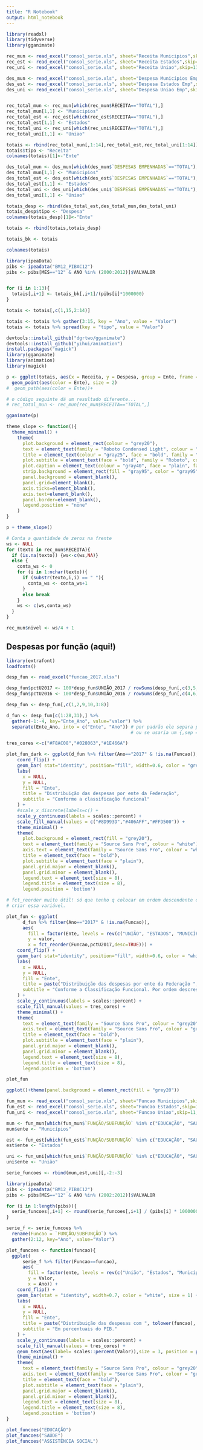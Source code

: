 ```yaml
---
title: "R Notebook"
output: html_notebook
---
```




```r
library(readxl)
library(tidyverse)
library(gganimate)
```

```r
rec_mun <- read_excel("consol_serie.xls", sheet="Receita Municipios",skip=11,trim_ws=FALSE)
rec_est <- read_excel("consol_serie.xls", sheet="Receita Estados",skip=11,trim_ws=FALSE)
rec_uni <- read_excel("consol_serie.xls", sheet="Receita Uniao",skip=11,trim_ws=FALSE)

des_mun <- read_excel("consol_serie.xls", sheet="Despesa Municipios Emp",skip=11,trim_ws=FALSE)
des_est <- read_excel("consol_serie.xls", sheet="Despesa Estados Emp",skip=11,trim_ws=FALSE)
des_uni <- read_excel("consol_serie.xls", sheet="Despesa Uniao Emp",skip=11,trim_ws=FALSE)


rec_total_mun <- rec_mun[which(rec_mun$RECEITA=="TOTAL"),]
rec_total_mun[1,1] <- "Municipios"
rec_total_est <- rec_est[which(rec_est$RECEITA=="TOTAL"),]
rec_total_est[1,1] <- "Estados"
rec_total_uni <- rec_uni[which(rec_uni$RECEITA=="TOTAL"),]
rec_total_uni[1,1] <- "Uniao"

totais <- rbind(rec_total_mun[,1:14],rec_total_est,rec_total_uni[1:14])
totais$tipo <- "Receita"
colnames(totais)[1]<-"Ente"

des_total_mun <- des_mun[which(des_mun$`DESPESAS EMPENHADAS`=="TOTAL"),]
des_total_mun[1,1] <- "Municipios"
des_total_est <- des_est[which(des_est$`DESPESAS EMPENHADAS`=="TOTAL"),]
des_total_est[1,1] <- "Estados"
des_total_uni <- des_uni[which(des_uni$`DESPESAS EMPENHADAS`=="TOTAL"),]
des_total_uni[1,1] <- "Uniao"

totais_desp <- rbind(des_total_est,des_total_mun,des_total_uni)
totais_desp$tipo <- "Despesa"
colnames(totais_desp)[1]<-"Ente"

totais <- rbind(totais,totais_desp)

totais_bk <- totais

colnames(totais)

library(ipeaData)
pibs <- ipeadata("BM12_PIBAC12")
pibs <- pibs[MES=="12" & ANO %in% (2000:2012)]$VALVALOR


for (i in 1:13){
  totais[,i+1] <- totais_bk[,i+1]/(pibs[i]*1000000)
}

totais <- totais[,c(1,15,2:14)]

totais <- totais %>% gather(3:15, key = "Ano", value = "Valor") 
totais <- totais %>% spread(key = "tipo", value = "Valor")

devtools::install_github("dgrtwo/gganimate")
devtools::install_github("yihui/animation") 
install.packages("magick")
library(gganimate)
library(animation)
library(magick)

p <- ggplot(totais, aes(x = Receita, y = Despesa, group = Ente, frame = Ano)) + 
  geom_point(aes(color = Ente), size = 2)
#  geom_path(aes(color = Ente))+

# o código seguinte dá um resultado diferente...
# rec_total_mun <- rec_mun[rec_mun$RECEITA=="TOTAL",]
```

```r
gganimate(p)
```

```r
theme_slope <- function(){
  theme_minimal() +
    theme(
      plot.background = element_rect(colour = "grey20"),
      text = element_text(family = "Roboto Condensed Light", colour = "white"), #Cambria? #"Source Sans Pro"
      title = element_text(colour = "gray25", face = "bold", family = "Roboto", size = 14),
      plot.subtitle = element_text(face = "bold", family = "Roboto", color = "#B90000", size = 12),
      plot.caption = element_text(colour = "gray40", face = "plain", family = "Roboto Condensed", size = 10),
      strip.background = element_rect(fill = "gray95", color = "gray95"),
      panel.background = element_blank(),
      panel.grid=element_blank(),
      axis.ticks=element_blank(),
      axis.text=element_blank(),
      panel.border=element_blank(),
      legend.position = "none"
    )
}

p + theme_slope()
```


```r
# Conta a quantidade de zeros na frente
ws <- NULL
for (texto in rec_mun$RECEITA){
  if (is.na(texto)) {ws<-c(ws,NA)}
  else {
    conta_ws <- 0
    for (i in 1:nchar(texto)){
      if (substr(texto,i,i) == " "){
        conta_ws <- conta_ws+1
      }
      else break
    }
    ws <- c(ws,conta_ws)
  }
}

rec_mun$nivel <- ws/4 + 1

```

## Despesas por função (aqui!)

```r
library(extrafont)
loadfonts()

desp_fun <- read_excel("funcao_2017.xlsx")

desp_fun$pctU2017 <- 100*desp_fun$UNIÃO_2017 / rowSums(desp_fun[,c(3,5,7)])
desp_fun$pctU2016 <- 100*desp_fun$UNIÃO_2016 / rowSums(desp_fun[,c(4,6,8)])

desp_fun <- desp_fun[,c(1,2,9,10,3:8)]

d_fun <- desp_fun[c(1:28,31),] %>%
  gather(-1:-4, key="Ente_Ano", value="valor") %>%
  separate(Ente_Ano, into = c("Ente", "Ano")) # por padrão ele separa por qq caractere não-alfanumérico, 
                                              # ou se usaria um {,sep = "_"}

tres_cores <-c("#F8AC08","#028063","#1E466A")

plot_fun_dark <- ggplot(d_fun %>% filter(Ano=="2017" & !is.na(Funcao)), aes(fill=Ente, y=valor, x=Funcao)) +
    coord_flip() +
    geom_bar( stat="identity", position="fill", width=0.6, color = "grey20", size = 1) +
    labs(
      x = NULL,
      y = NULL,
      fill = "Ente",
      title = "Distribuição das despesas por ente da Federação",
      subtitle = "Conforme a classificação funcional"
    ) +
    #scale_x_discrete(labels=c() +
    scale_y_continuous(labels = scales::percent) +
    scale_fill_manual(values = c("#8D993D","#406AFF","#FFD500")) +
    theme_minimal() +
    theme(
      plot.background = element_rect(fill = "grey20"),
      text = element_text(family = "Source Sans Pro", colour = "white"),
      axis.text = element_text(family = "Source Sans Pro", colour = "white"),
      title = element_text(face = "bold"),
      plot.subtitle = element_text(face = "plain"),
      panel.grid.major = element_blank(), 
      panel.grid.minor = element_blank(),
      legend.text = element_text(size = 8),
      legend.title = element_text(size = 8),
      legend.position = 'bottom')

# fct_reorder muito útil! só que tenho q colocar em ordem descendente de PERCENTUAL, e não de valor. preciso
# criar essa variável.

plot_fun <- ggplot(
      d_fun %>% filter(Ano=="2017" & !is.na(Funcao)), 
      aes(
        fill = factor(Ente, levels = rev(c("UNIÃO", "ESTADOS", "MUNICÍPIOS"))), 
        y = valor, 
        x = fct_reorder(Funcao,pctU2017,desc=TRUE))) +
    coord_flip() +
    geom_bar( stat="identity", position="fill", width=0.6, color = "white", size = 1) +
    labs(
      x = NULL,
      y = NULL,
      fill = "Ente",
      title = paste("Distribuição das despesas por ente da Federação ","\u2013"," 2017"),
      subtitle = "Conforme a Classificação Funcional. Por ordem descrescente da participação da União no total da despesa."
    ) +
    scale_y_continuous(labels = scales::percent) +
    scale_fill_manual(values = tres_cores) +
    theme_minimal() +
    theme(
      text = element_text(family = "Source Sans Pro", colour = "grey20"),
      axis.text = element_text(family = "Source Sans Pro", colour = "grey20"),
      title = element_text(face = "bold"),
      plot.subtitle = element_text(face = "plain"),
      panel.grid.major = element_blank(), 
      panel.grid.minor = element_blank(),
      legend.text = element_text(size = 8),
      legend.title = element_text(size = 8),
      legend.position = 'bottom')

plot_fun

ggplot()+theme(panel.background = element_rect(fill = "grey20"))
```

```r

fun_mun <- read_excel("consol_serie.xls", sheet="Funcao Municipios",skip=11,trim_ws=FALSE)
fun_est <- read_excel("consol_serie.xls", sheet="Funcao Estados",skip=11,trim_ws=FALSE)
fun_uni <- read_excel("consol_serie.xls", sheet="Funcao Uniao",skip=11,trim_ws=FALSE)

mun <- fun_mun[which(fun_mun$`FUNÇÃO/SUBFUNÇÃO` %in% c("EDUCAÇÃO", "SAÚDE", "ASSISTÊNCIA SOCIAL")),]
mun$ente <- "Municípios"

est <- fun_est[which(fun_est$`FUNÇÃO/SUBFUNÇÃO` %in% c("EDUCAÇÃO", "SAÚDE", "ASSISTÊNCIA SOCIAL")),]
est$ente <- "Estados"

uni <- fun_uni[which(fun_uni$`FUNÇÃO/SUBFUNÇÃO` %in% c("EDUCAÇÃO", "SAÚDE", "ASSISTÊNCIA SOCIAL")),]
uni$ente <- "União"

serie_funcoes <- rbind(mun,est,uni)[,-2:-3]

library(ipeaData)
pibs <- ipeadata("BM12_PIBAC12")
pibs <- pibs[MES=="12" & ANO %in% (2002:2012)]$VALVALOR

for (i in 1:length(pibs)){
  serie_funcoes[,i+1] <- round(serie_funcoes[,i+1] / (pibs[i] * 1000000),4)
}

serie_f <- serie_funcoes %>%
  rename(Funcao = `FUNÇÃO/SUBFUNÇÃO`) %>%
  gather(2:12, key="Ano", value="Valor")

plot_funcoes <- function(funcao){
  ggplot(
      serie_f %>% filter(Funcao==funcao), 
      aes(
        fill = factor(ente, levels = rev(c("União", "Estados", "Municípios"))), 
        y = Valor, 
        x = Ano)) +
    coord_flip() +
    geom_bar(stat = "identity", width=0.7, color = "white", size = 1) + #position = "fill"
    labs(
      x = NULL,
      y = NULL,
      fill = "Ente",
      title = paste("Distribuição das despesas com ", tolower(funcao), " por ente da Federação ","2002\u2013","2012", sep=""),
      subtitle = "Em percentuais do PIB."
    ) +
    scale_y_continuous(labels = scales::percent) +
    scale_fill_manual(values = tres_cores) +
    geom_text(aes(label= scales::percent(Valor)),size = 3, position = position_stack(vjust = 0.5), hjust = 0.5, family = "Source Sans Pro", color = "white") +
    theme_minimal() +
    theme(
      text = element_text(family = "Source Sans Pro", colour = "grey20"),
      axis.text = element_text(family = "Source Sans Pro", colour = "grey20"),
      title = element_text(face = "bold"),
      plot.subtitle = element_text(face = "plain"),
      panel.grid.major = element_blank(), 
      panel.grid.minor = element_blank(),
      legend.text = element_text(size = 8),
      legend.title = element_text(size = 8),
      legend.position = 'bottom')
}

plot_funcoes("EDUCAÇÃO")
plot_funcoes("SAÚDE")
plot_funcoes("ASSISTÊNCIA SOCIAL")

```

